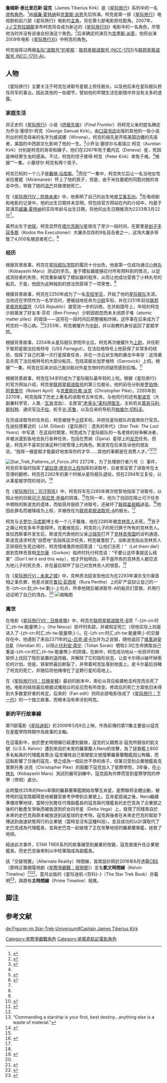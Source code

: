 {{noteTA
|G1=StarTrek
|1=zh-cn:艾奥瓦; zh-tw:愛荷華; zh-hk:艾奧瓦;
}}
{{Pathnav|星际旅行|星际旅行角色列表}}
{{Star Trek character
|姓名 = 詹姆斯·T·寇克
James·Tiberius·Kirk
|图像 =JamesTKirk.jpg
|图说 =詹姆斯·T·寇克上校（James Tiberius Kirk）
|种族 =[[人类_(星际旅行)|人类]]
|性别 =[[男性|男性]]
|生日 =2233年3月22日
|忌日 =2293年／2371年（[[詹姆斯·泰比里厄斯·柯克#离世|参加下文]]）
|故乡 =[[地球|地球]]
|隶属 =[[星际舰队|星际舰队]]
|履历 =[[联邦星舰进取号_(NCC-1701)|联邦星舰进取号]]和<br />[[联邦星舰进取号_(NCC-1701-A)|联邦星舰进取号-A]] 舰长
|军衔 =星際艦隊上校<br />星際艦隊上将
|序号 =SC 937-0176 CEC
|饰演 =[[威廉·夏特纳|威廉·夏特纳]]<br />[[克里斯·派恩|克里斯·派恩]]（[[星际迷航_(电影)|2009年]]）
|}}
'''詹姆斯·泰比里厄斯·寇克'''（James Tiberius Kirk）{{notetag|「Kirk」在中國大陸常譯作「柯-{}-克」，引進正版電影《[[星际迷航_(电影)|星际-{}-迷航]]》時採台灣譯名「寇-{}-克」，及至《[[星际迷航3：超越星辰|星际-{}-迷航3：超越-{}-星辰]]》改回先前譯名。}}是《[[星际旅行|星际旅行]]》系列中的一名[[虚构角色|虚构角色]]。<ref name="Encyc">{{cite book|title={{link-en|星际旅行百科全书|The Star Trek Encyclopedia}}|author=Okuda, Mike and Denise Okuda, with Debbie Mirek|publisher=Pocket Books|isbn=0-671-53609-5|year=1999}}</ref>由[[威廉·夏特纳|威廉·夏特纳]]和[[克里斯·派恩|克里斯·派恩]]先后饰演。柯克是第一部《[[星际旅行：初代|星际旅行]]》电视剧和前六部《星际旅行》电影的[[主角|主角]]，另在第七部电影担任配角。2007年，[[J·J·艾布拉姆斯|J·J·艾布拉姆斯]]宣布柯克将会成为新近的《[[星际旅行XI|星际旅行XI]]》电影中的一名角色，尽管他当时并没有说谁会扮演这个角色。<ref>{{cite web|url=http://www.comingsoon.net/news/startreknews.php?id=19959|publisher=ComingSoon.net|date=2007年4月17日|accessdate=2007年5月23日|title_zh=J·J·艾布拉姆斯谈论《星际旅行》|title=J.J. Abrams Talks Star Trek|archive-date=2008年2月9日|archive-url=https://web.archive.org/web/20080209204745/http://www.comingsoon.net/news/startreknews.php?id=19959|dead-url=no}}</ref>后来确定的演员为[[克里斯·派恩|克里斯·派恩]]，他将出演2009年电影《[[星际旅行XI|星际旅行XI]]》中柯克的角色。

柯克指挥过两艘[[进取号星舰|名叫“进取号”的星舰]]：[[联邦星舰进取号_(NCC-1701)|联邦星舰进取号 (NCC-1701)]]与[[联邦星舰进取号_(NCC-1701-A)|联邦星舰进取号 (NCC-1701-A)]]。

== 人物 ==
《星际旅行》主要关注于柯克在进取号星舰上担任舰长，以及他后来在星际舰队担任将军的事业。因此其他的一些细节，譬如他的早期生活在剧情中并没有太多的透露。

=== 家庭生活 ===

非正史的《[[星际旅行|星际旅行]]》小说《[[终极先锋|终极先锋]]》（''Final Frontier''）将柯克父亲的姓名确定为乔治·塞缪尔·柯克（George Samuel Kirk）。由[[口袋书店|口袋书店]]出版的其他的一些小说列出的柯克母亲的名字为威诺娜（Winona）。柯克的祖先是开拓美国边疆的先驱者，美国的中西部文化影响了他的一生。<ref name="startrek.com">{{cite web|url=http://www.startrek.com/startrek/view/series/TOS/character/1112496.html|title=James T. Kirk|title_zh=詹姆斯·T·柯克|publisher=StarTrek.Com|accessdate=2007年10月13日|archive-date=2010年6月27日|archive-url=https://web.archive.org/web/20100627064411/http://www.startrek.com/startrek/view/series/TOS/character/1112496.html|dead-url=no}}</ref>小乔治·塞缪尔与奥瑞兰·柯克（Aurelan Kirk）分别是柯克的哥哥和嫂子，他们在2267年死于戴内瓦（Deneva）星，死因是神经寄生虫的感染。不过，柯克的侄子彼得·柯克（Peter Kirk）幸免于难。<ref name="startrek.com" />根据“{{TOS|What Are Little Girls Made Of?}}”一集，小塞缪尔·柯克有两个孩子。

柯克已知的一个儿子是[[戴维·马库斯_(星际旅行)|戴维·马库斯]]。<ref name="TWOK">{{cite episode|title=[[星际旅行II：可汗怒吼|星际旅行II：可汗怒吼]]|network=[[派拉蒙影业|派拉蒙影业]]|author=[[杰克·B·索沃兹|Sowards, Jack B.]]（索沃兹，杰克·B），[[哈维·贝内特|Bennett, Harve]]（贝内特，哈维）|airdate=1982年6月4日|series=星际旅行}}</ref>而在“{{TOS|The Paradise Syndrome}}”一集中，柯克失忆后让一名当地女性米拉曼妮（Miramanee）怀上了他的孩子，但是，由于米拉曼妮的同胞对她的攻击中伤，导致了她的[[流产|流产]]并致使她死亡。

在《[[星际旅行IV：抢救未来|星际旅行IV：抢救未来]]》中，他表明了自己的出生地是[[艾奥瓦州|艾奥瓦州]]。<ref name="TVH">{{cite episode|title=[[星际旅行IV：抢救未来|星际旅行IV：抢救未来]]|network=[[派拉蒙影业|派拉蒙影业]]|author=[[伦纳德·尼莫伊|Nimoy, Leonard]]（尼莫伊，伦纳德），[[哈维·贝内特|Bennett, Harve]]（贝内特，哈维）等|airdate=1986年11月26日|series=星际旅行}}</ref>{{notetag|name=birthplace|1= {{en}}{{lang|en|“‘Let me guess: you're from outer space!’‘No, I'm from Iowa, I only work in outer space.’”}}<br />{{zh}}“‘让我猜猜：你是在太空出生的！’‘不，我在艾奥瓦州出生的，我只在太空工作。’”<ref>{{cite web  |url= http://www.moviequotedb.com/movies/star-trek-iv-the-voyage-home.html  |title= Star Trek IV: The Voyage Home quotes  |accessdate= 2016-04-28  |archive-date= 2020-10-07  |archive-url= https://web.archive.org/web/20201007134714/https://www.moviequotedb.com/movies/star-trek-iv-the-voyage-home.html  |dead-url= no  }}</ref>}}在电视剧和电影的记录中，他的出生日期并未显明，但包括官方网站在内的介绍中，均基于其演员[[威廉·夏特纳|威廉·夏特纳]]的实际年龄与出生日期，将他的出生日期推测为2233年3月22日<ref name="startrek.com" />。

虽然出生于[[地球|地球]]，柯克显然在[[塔尔苏斯IV星|塔尔苏斯IV星]]居住了至少一段时间，在那里是[[刽子手寇多斯|刽子手寇多斯]]（Kodos the Executioner）大屠杀仅存的9名目击者之一，这场大屠杀导致了4,000名殖民者死亡。<ref name="startrek.com" />

=== 经历 ===
根据背景故事，柯克在[[星际舰队学院|星际舰队学院]]的履历十分出色，他是第一位成功通过[[小林丸|小林丸]]（Kobayashi Maru）测试的学员。鉴于模拟器能够应付所有预料到的情况，以促成测验者的失败，柯克重新编写了模拟器的程序，从而让他成功营救了小林丸号的船员。于是，他因为这种独到的想法而获得了一项荣誉。<ref name="TWOK" />

根据背景故事，柯克在2250年成为了一名[[军校学员|军校学员]]，开始了他的[[星际舰队|星际舰队]]生涯。当他还在学院作为一名学员时，便被战地任命为[[少尉_(星际旅行)|少尉]]军衔，并在2251年前往[[联邦星舰共和国号(NCC-1371)|联邦星舰共和国号]]（USS ''Republic''）接受进一步的训练。在共和国号上，年轻的柯克少尉揭发了好友本·芬尼（Ben Finney）少尉因疏忽而未关闭原子堆（atomic matter piles）的错误——这将在一段时间后把整艘船炸掉。这件事在后来成为了柯克的一项心病。<ref>{{cite episode|title={{TOS|Court Martial}}|series=[[星际旅行：初代|星际旅行：初代]]}}</ref>2253年，柯克被擢升为[[中尉_(星际旅行)|中尉]]，并以助教的身份返回了星舰学院。

根据背景故事，2254年从星际舰队学院毕业后，柯克再次被擢升为[[上尉_(星际旅行)|上尉]]，并任职于联邦星舰法拉格特号（USS ''Farragut''）。在法拉格特号上他获得了非常多的经验，指挥了自己的第一次行星探查任务，并在一次云状生物的袭击中幸存：这场袭击杀死了法拉格特号的大部分船员，包括其舰长加罗维特（Garrovick）上校。根据“{{TOS|Obsession}}”一集，柯克在后来对自己面对敌对外星生物时的迟疑而感到后悔。<ref>{{cite episode|title={{TOS|Obsession}}|series=[[星际旅行：初代|星际旅行：初代]]}}</ref>

根据背景故事，柯克在34岁时成为了星际舰队最年轻的上校。根据《星际旅行》的官方网站介绍，柯克是[[联邦星舰进取号_(NCC-1701)|联邦星舰进取号]]的第三位舰长，他的前任分别是[[罗伯特·阿普里尔|罗伯特·阿普里尔]]（Robert April）与[[克里斯托弗·派克|克里斯托弗·派克]]（Christopher Pike）。2265年到2270年，柯克指挥了历史上著名的进取号五年任务。与他同行的还有[[斯波克|斯波克]]（大副兼科学官，人类／[[瓦肯|瓦肯]]混血）、主医官[[伦纳德·麦科伊|“老骨头”麦科伊医生]]、主轮机长[[蒙哥马利·斯科特|蒙哥马利·斯科特]]、通讯官[[乌乎拉|乌乎拉]]、舵手[[光·苏鲁|光·苏鲁]]，以及后来的导航员[[帕维尔·切科夫|帕维尔·切科夫]]。

在完成进取号的任务后，柯克被授予[[少将_(星际旅行)|少将]]军衔，并担任星际舰队的首席执行官员。在迪拉德著述的（J.M. Dillard）《星际旅行：遗失的年代》（''Star Trek: The Lost Years''）中写道：在这段时期里，柯克成为了星际舰队的一名老练的纷争解决者，并被派遣到各地去执行各种任务，包括在贾纳（Djana）星球上的[[反恐|反恐]]任务。但是，柯克并不喜欢扮演这种行政管理上的角色。斯波克在后来告诉他的朋友说，“指挥一艘星舰才能最好地发挥你的才华……其他的事都是在浪费人才。”<ref name="TWOK" /><ref>“Commanding a starship is your first, best destiny...anything else is a waste of material.”</ref>

[[File:Star_Trek_Patterns_of_Force.JPG|thumb]]
2272年，为了处理旅行者六号（{{lang|en|V'ger}}）事件，柯克将军临时指挥了[[威拉德·德克尔|威拉德·德克尔]][[上校_(星际旅行)|上校]]指挥的进取号，后者曾监管了进取号在太空港的翻修。柯克在2282年的某个时候从星际舰队退役，但在2284年又复役，以从事星舰学院的培训。<ref name="TMP">{{cite episode|title=[[星际旅行：无限太空|-{zh-tw:星艦迷航記;zh-cn:星际旅行：无限太空;zh-hk:星空奇遇記;}-]]（1979年電影）|series=星际旅行}}</ref>

在《[[星际旅行II：可汗怒吼|星际旅行II：可汗怒吼]]》中，柯克将军在2285年再次短暂地指挥了进取号，以阻止他的旧敌[[可汗·努尼恩·辛格|可汗·努尼恩·辛格]]的阴谋。<ref name="TWOK" />在同一年，他为了找回在阻止可汗任务中牺牲的斯波克的遗体，而偷窃并毁损了进取号，还破坏了[[联邦星舰精进号_(NCC-2000)|联邦星舰精进号]]。<ref name="TSFS">{{cite episode|title=[[星际旅行III：石破天惊|星际旅行III：石破天惊]]|network=[[派拉蒙影业|派拉蒙影业]]|author=[[哈维·贝内特|Bennett, Harve]]（贝内特，哈维）|airdate=1984年6月1日|series=星际旅行}}</ref>他因此罪名而被降级为上校，并被改任为[[联邦星舰进取号_(NCC-1701-A)|联邦星舰进取号-A]]的舰长。<ref name="TVH" />

柯克与[[卡罗尔·马库斯_(星际旅行)|卡罗尔·马库斯]]博士有一个儿子戴维，他在2285年被[[克林贡人|克林贡人]]杀死。<ref name="TSFS" />丧子之痛让柯克多年不能释怀。在戴维死后，柯克将儿子的死归罪于所有的克林贡人。普拉西斯事件发生后，斯波克代表他的父亲[[沙瑞克|沙瑞克]]打开了[[克林贡帝国|克林贡帝国]]的谈判通道。斯波克请求柯克“自愿地”去指挥这次任务，柯克被激怒了。当斯波克指出克林贡人正徘徊在生死边缘时，柯克情绪激昂地回答道：“让他们去死！”（Let them die!）直到克林贡首相[[戈尔康|戈尔康]]（Gorkon）临终时托付柯克说：“不要让这件事就这么结束”（Don't let it end this way），他才开始明白，并不是所有的克林贡人都应该为他儿子的死负责，并在最后释怀了自己对克林贡人的恨意。<ref name="TUC">{{cite episode|title=[[星际旅行VI：未来之城|星际旅行VI：未来之城]]|network=[[派拉蒙影业|派拉蒙影业]]|author=[[尼古拉斯·迈耶|Meyer, Nicholas]]（迈耶，尼古拉斯），[[伦纳德·尼莫伊|Nimoy, Leonard]]（尼莫伊，伦纳德）等|airdate=1991年12月6日|series=星际旅行}}</ref>

在《[[星际旅行VI：未来之城|星际旅行VI：未来之城]]》中，克林贡法庭宣告他应为在2293年谋杀戈尔康首相之事负罪，他差点就在[[鲁拉·彭西_(星际旅行)|鲁拉·彭西星]]（Rura Penthe）上的矿产监狱让自己的一生-{zh-cn:划;zh-tw:劃;}-上句点，所幸他随后被进取号-A的船员们营救，并用行动证明了自己的清白。<ref name="TUC" />
[[File:Leonard_Nimoy_William_Shatner_Star_Trek_1968.JPG|缩略图]]

=== 离世 ===
在电影《[[星际旅行VII：日换星移|星际旅行VII：日换星移]]》中，柯克在[[聯邦星艦企業號_(NCC-1701-B)|联邦星舰进取号-B]]受「-{zh-cn:时汇;zh-tw:能量帶;}-」（the Nexus）损坏时失踪，并被假定死亡（但他实际上则是进入了-{zh-cn:时汇;zh-tw:能量帶;}-）。在-{zh-cn:时汇;zh-tw:能量帶;}-的交替存在中，他遇到了来自2371年的[[让-吕克·皮卡尔|让-吕克·皮卡尔]]并为之说服，随他返回了[[维里迪安III星|维里迪安III星]]（Veridian III），以阻止[[托利安·索伦|托利安·索伦]]（Tolian Soran）牺牲2.3亿生命换取自己重返-{zh-cn:时汇;zh-tw:能量帶;}-的阴谋。在剧中，柯克成功地从一处损坏的铁架桥上找回了隐形装置的遥控器，并解除了它的隐形状态，让皮卡尔得以破坏掉索伦的计划。但是，铁架桥最后断裂了，并带着柯克坠落到地面上。皮卡尔最后目睹了柯克的死亡，并随后将他掩埋在了这颗行星的高地上。

在《[[星际旅行VII：日换星移|星际旅行VII：日换星移]]》最初的剧本中，索伦从背后偷袭枪击柯克而杀死了他。电影的结局最后根据试播观众的反应而有所改变。修改后的死亡方案依旧未得到大多数爱好者的肯定。后来的{{tsl|en|Fan edit|爱好者改编}}（Fan edit）则将此部电影改成了《[[星际旅行：下一代|星际旅行：下一代]]》的一个独立故事，而根本没有牵涉到柯克。

=== 新的平行故事線 ===
第11部電影《[[星际迷航_(电影)|星际迷航]]》於2009年5月8日上映，作為前傳的第11集主要是以寇克在星艦學院時期作為故事的主軸。

在這電影中，由於歷史時間線已經遭到變故，寇克的父親喬治·寇克所服役的凱文號（U.S.S. Kelvin）遭到來自於未來的羅慕蘭人Nero的攻擊{{notetag|「Kelvin」在中國大陸《[[星际迷航_(电影)|星际-{}-迷航]]》同台譯「凱-{}-文」，《[[星际迷航3：超越星辰|星际-{}-迷航3：超越-{}-星辰]]》以其命名逃生艙則譯「開爾文」<ref>{{cite web|url=https://www.weibo.com/5786669739/E8n3l2pXq |title=星际迷航3致敬50年，我们一路同行，宇宙无疆，我们一同探索。|work=电影星际-{}-迷航|date=2016-09-15|accessdate=|via=[[新浪微博|新浪微博]]}}</ref>。}}，為了拯救艦上800多名船員的代理艦長喬治·寇克犧牲自己駕駛凱文號撞擊羅慕蘭戰艦因公殉職，而這點影響了日後的寇克，使之成為一個玩世不恭的痞子。但某日受到企業號艦長克里斯托弗·派克（Christopher Pike）的鼓勵下寇克加入了星際學院，3年後，在[[小林丸|小林丸]]（Kobayashi Maru）測試的嚴苛訓練中，寇克因為作弊而受到星際學院的停學（停飛）處分。

此時蟄伏25年的Nero率領的羅慕蘭軍艦開始攻擊瓦肯星，星際聯邦全體出動，被停飛的寇克陰錯陽差地被醫官麥考伊帶到企業號上。瓦肯星毀滅之後，Nero繼續準備攻擊地球，當時分別擔任代理副艦長的寇克與代理艦長的史巴克為了企業號之後的行動產生爭執而被放逐到织女四号星（Delta Vega）上，發現了同樣來自於未來的史巴克與原本被放逐到該星球的史考特。寇克與後者在未來史巴克的幫助下傳送到曲速狀態飛行的企業號（當時並沒有這種科技）。並且成功的以計謀取代了史巴克成為代理艦長，並與史巴克一起破壞了正在攻擊地球的羅慕蘭軍艦，拯救了地球。

經過此次事件，STAR TREK系列的故事線受到嚴重的改變，寇克直接升任企業號艦長，而史巴克後來則以中校軍階成為副艦長。

該「交替現實」（Alternate Reality）時間線，{{le|星艦迷航記Online|Star Trek Online}}首席設計師於2016年6月透露[[CBS_(電視網)|CBS]]（那時正籌備電視劇《[[星際爭霸戰：發現號|星際爭霸戰：發現號]]》）定名'''凱文時間線'''（Kelvin Timeline）<ref>{{cite web |url=https://twitter.com/CaptainGeko/status/745096154933714948 |title=FYI, "Kelvin Timeline" is the official name for that universe timeline according to CBS. |publisher= |via=[[Twitter|Twitter]] |author=Al Rivera |language= |date= 2016-06-20 |accessdate=|archiveurl= |archivedate=}}</ref><ref>{{cite web |url=http://trekcore.com/blog/2016/06/star-trek-alternate-universe-finally-gets-official-name/ |title=STAR TREK Alternate Universe Finally Gets Official Name |publisher=TrekCore |via= |author= |language= |date=2016-06-26 |accessdate= |archiveurl=https://web.archive.org/web/20160723001831/http://trekcore.com/blog/2016/06/star-trek-alternate-universe-finally-gets-official-name/ |archivedate=2016-07-23 |dead-url=no }}</ref>，當月出版的《星际迷航-{百科}-》（The Star Trek Book）亦載明<ref>{{cite book |title=The Star Trek Book |author=Paul Ruditis | publisher=[[多林金德斯利|DK]] |page= 14 |type= |url=https://www.amazon.com/gp/reader/146545098X/ |date=2016-06-07 |isbn = 978-1-4654-5098-2 |language=|via=[[Amazon.com|Amazon.com]]}}<!--電子書 https://books.google.com/books?id=fAkyDAAAQBAJ&pg=PT13   isbn 978-1-4654-5977-0 --></ref>，與原有'''主時間線'''（Prime Timeline）相異。

== 脚注 ==
{{noteFoot}}

== 参考文献 ==
{{reflist|2}}

{{星际旅行}}
<!--{{Enterprise captains}}-->

{{DEFAULTSORT:Kirk, James T.}}

[[Category:星際爭霸戰角色|Category:星際爭霸戰角色]]
[[Category:星艦奇航記電影角色|Category:星艦奇航記電影角色]]

[[de:Figuren_im_Star-Trek-Universum#Captain_James_Tiberius_Kirk|de:Figuren im Star-Trek-Universum#Captain James Tiberius Kirk]]